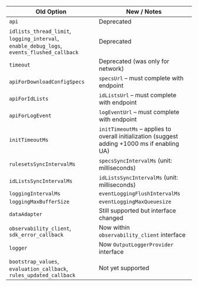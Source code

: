 | Old Option                                                                                | New / Notes                                                                                |
| ----------------------------------------------------------------------------------------- | ------------------------------------------------------------------------------------------ |
| `api`                                                                                     | Deprecated                                                                                 |
| `idlists_thread_limit`, `logging_interval`, `enable_debug_logs`, `events_flushed_callback` | Deprecated                                                                                 |
| `timeout`                                                                                 | Deprecated (was only for network)                                                          |
| `apiForDownloadConfigSpecs`                                                               | `specsUrl` – must complete with endpoint                                                   |
| `apiForIdLists`                                                                           | `idListsUrl` – must complete with endpoint                                                 |
| `apiForLogEvent`                                                                          | `logEventUrl` – must complete with endpoint                                                |
| `initTimeoutMs`                                                                           | `initTimeoutMs` – applies to overall initialization (suggest adding +1000 ms if enabling UA) |
| `rulesetsSyncIntervalMs`                                                                  | `specsSyncIntervalMs` (unit: milliseconds)                                                 |
| `idListsSyncIntervalMs`                                                                   | `idListsSyncIntervalMs` (unit: milliseconds)                                               |
| `loggingIntervalMs`                                                                       | `eventLoggingFlushIntervalMs`                                                              |
| `loggingMaxBufferSize`                                                                    | `eventLoggingMaxQueuesize`                                                                 |
| `dataAdapter`                                                                             | Still supported but interface changed                                                      |
| `observability_client`, `sdk_error_callback`                                              | Now within `observability_client` interface                                                |
| `logger`                                                                                  | Now `OutputLoggerProvider` interface                                                       |
| `bootstrap_values`, `evaluation_callback`, `rules_updated_callback`                       | Not yet supported                                                                          |

